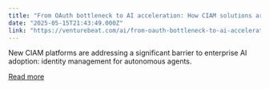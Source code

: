 ```yaml
---
title: "From OAuth bottleneck to AI acceleration: How CIAM solutions are removing the top integration barrier in enterprise AI agent deployment"
date: "2025-05-15T21:43:49.000Z"
link: "https://venturebeat.com/ai/from-oauth-bottleneck-to-ai-acceleration-how-ciam-solutions-are-removing-the-top-integration-barrier-in-enterprise-ai-agent-deployment/"
---
```


New CIAM platforms are addressing a significant barrier to enterprise AI adoption: identity management for autonomous agents.

[Read more](https://venturebeat.com/ai/from-oauth-bottleneck-to-ai-acceleration-how-ciam-solutions-are-removing-the-top-integration-barrier-in-enterprise-ai-agent-deployment/)
